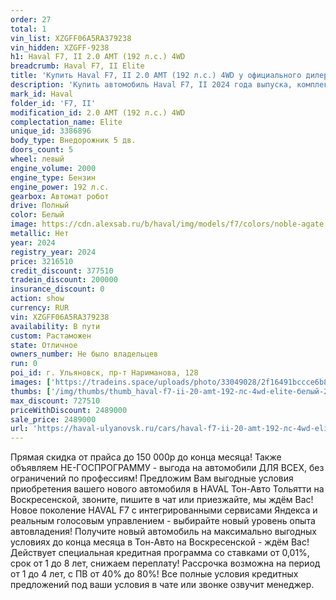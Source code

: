 ```yaml
---
order: 27
total: 1
vin_list: XZGFF06A5RA379238
vin_hidden: XZGFF-9238
h1: Haval F7, II 2.0 AMT (192 л.с.) 4WD
breadcrumb: Haval F7, II Elite
title: 'Купить Haval F7, II 2.0 AMT (192 л.с.) 4WD у официального дилера в Ульяновске'
description: 'Купить автомобиль Haval F7, II 2024 года выпуска, комплектация Elite, цвет - Белый, двигатель - 2.0 AMT (192 л.с.) 4WD у официального дилера в г. Ульяновск. Стоимость данного автомобиля Haval F7, II – 2489000'
mark_id: Haval
folder_id: 'F7, II'
modification_id: 2.0 AMT (192 л.с.) 4WD
complectation_name: Elite
unique_id: 3386896
body_type: Внедорожник 5 дв.
doors_count: 5
wheel: левый
engine_volume: 2000
engine_type: Бензин
engine_power: 192 л.с.
gearbox: Автомат робот
drive: Полный
color: Белый
image: https://cdn.alexsab.ru/b/haval/img/models/f7/colors/noble-agate.webp
metallic: Нет
year: 2024
registry_year: 2024
price: 3216510
credit_discount: 377510
tradein_discount: 200000
insurance_discount: 0
action: show
currency: RUR
vin: XZGFF06A5RA379238
availability: В пути
custom: Растаможен
state: Отличное
owners_number: Не было владельцев
run: 0
poi_id: г. Ульяновск, пр-т Нариманова, 128
images: ['https://tradeins.space/uploads/photo/33049028/2f16491bccce6b81b3ba7e17a8d1a55a.jpg', 'https://tradeins.space/uploads/photo/33049029/bc756acf60c574328ad91ee91942a032.jpg', 'https://tradeins.space/uploads/photo/33049030/c4b3d2c1adb8bafcb441817ad2a760ca.jpg', 'https://tradeins.space/uploads/photo/33049031/0cd02a619588b160489433d23a121b4b.jpg', 'https://tradeins.space/uploads/photo/33049032/ac31158bb7b3bd93f9317fc81c286705.jpg', 'https://tradeins.space/uploads/photo/33049033/8ca28793517cd93c9472c2598b0ed92f.jpg', 'https://tradeins.space/uploads/photo/33049034/7640a3ec70de97c31035ccb1632dd1b3.jpg', 'https://tradeins.space/uploads/photo/33049035/a507176bcc20854b6e7773661ea4c9d2.jpg', 'https://tradeins.space/uploads/photo/33049036/ebcbc3fd3bcce255bd111d9eafbdd23d.jpg', 'https://tradeins.space/uploads/photo/33049037/0ade6063a2165a0531517f28fb59350e.jpg', 'https://tradeins.space/uploads/photo/33049038/e52340ea83427a2f912f8931431f5449.jpg', 'https://tradeins.space/uploads/photo/33049039/43799ac7a439fedac2be878de00947d0.jpg']
thumbs: ['/img/thumbs/thumb_haval-f7-ii-20-amt-192-лс-4wd-elite-белый-2024_1a55a_0.webp', '/img/thumbs/thumb_haval-f7-ii-20-amt-192-лс-4wd-elite-белый-2024_2a032_1.webp', '/img/thumbs/thumb_haval-f7-ii-20-amt-192-лс-4wd-elite-белый-2024_760ca_2.webp', '/img/thumbs/thumb_haval-f7-ii-20-amt-192-лс-4wd-elite-белый-2024_21b4b_3.webp', '/img/thumbs/thumb_haval-f7-ii-20-amt-192-лс-4wd-elite-белый-2024_86705_4.webp']
max_discount: 727510
priceWithDiscount: 2489000
sale_price: 2489000
url: 'https://haval-ulyanovsk.ru/cars/haval-f7-ii-20-amt-192-лс-4wd-elite-белый-2024/'
---
```

<p>
 Прямая скидка от прайса до 150 000р до конца месяца! Также объявляем НЕ-ГОСПРОГРАММУ - выгода на автомобили ДЛЯ ВСЕХ, без ограничений по профессиям! Предложим Вам выгодные условия приобретения вашего нового автомобиля в HAVAL Тон-Авто Тольятти на Воскресенской, звоните, пишите в чат или приезжайте, мы ждём Вас! Новое поколение HAVAL F7 с интегрированными сервисами Яндекса и реальным голосовым управлением - выбирайте новый уровень опыта автовладения! Получите новый автомобиль на максимально выгодных условиях до конца месяца в Тон-Авто на Воскресенской - ждём Вас! Действует специальная кредитная программа со ставками от 0,01%, срок от 1 до 8 лет, снижаем переплату! Рассрочка возможна на период от 1 до 4 лет, с ПВ от 40% до 80%! Все полные условия кредитных предложений под ваши условия в чате или звонке озвучит менеджер.
</p>
<p>
</p>
<p>
</p>
